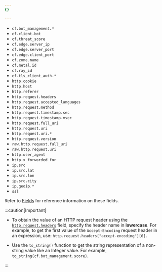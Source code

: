 ```yaml
---
{}

---
```


* `cf.bot_management.*`
* `cf.client.bot`
* `cf.threat_score`
* `cf.edge.server_ip`
* `cf.edge.server_port`
* `cf.edge.client_port`
* `cf.zone.name`
* `cf.metal.id`
* `cf.ray_id`
* `cf.tls_client_auth.*`
* `http.cookie`
* `http.host`
* `http.referer`
* `http.request.headers`
* `http.request.accepted_languages`
* `http.request.method`
* `http.request.timestamp.sec`
* `http.request.timestamp.msec`
* `http.request.full_uri`
* `http.request.uri`
* `http.request.uri.*`
* `http.request.version`
* `raw.http.request.full_uri`
* `raw.http.request.uri`
* `http.user_agent`
* `http.x_forwarded_for`
* `ip.src`
* `ip.src.lat`
* `ip.src.lon`
* `ip.src.city`
* `ip.geoip.*`
* `ssl`

Refer to [Fields](/ruleset-engine/rules-language/fields/) for reference information on these fields.

:::caution[Important]


* To obtain the value of an HTTP request header using the [`http.request.headers`](/ruleset-engine/rules-language/fields/#http-request-headers) field, specify the header name in **lowercase**. For example, to get the first value of the `Accept-Encoding` request header in an expression, use: `http.request.headers["accept-encoding"][0]`.

* Use the `to_string()` function to get the string representation of a non-string value like an Integer value. For example, `to_string(cf.bot_management.score)`.


:::
